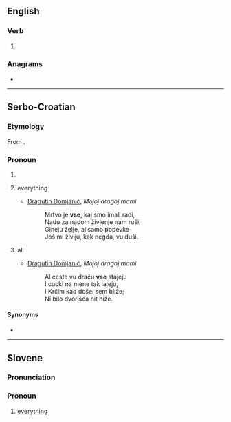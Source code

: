 {{also|vše|vše-}}
==English==

===Verb===
{{en-verb|vs}}

# {{obsolete typography of|use|lang=en}}

===Anagrams===
* {{anagrams|en|EVs|VES|sev}}

----

==Serbo-Croatian==

===Etymology===
From {{inh|sh|sla-pro|*vьse}}.

===Pronoun===
{{sh-pronoun}}

# {{obsolete spelling of|sve|lang=sh}}
# {{lb|sh|Kajkavian}} everything
#* [[w:Dragutin Domjanić|Dragutin Domjanić]], ''Mojoj dragoj mami''
#*: Mrtvo je '''vse''', kaj smo imali radi,
#*: Nadu za nadom živlenje nam ruši,
#*: Gineju želje, al samo popevke
#*: Još mi živiju, kak negda, vu duši.
# {{lb|sh|Kajkavian}} all
#* [[w:Dragutin Domjanić|Dragutin Domjanić]], ''Mojoj dragoj mami''
#*: Al ceste vu draču '''vse''' stajeju
#*: I cucki na mene tak lajeju,
#*: I Krčim kad došel sem bliže;
#*: Nî bilo dvorišća nit hiže.

====Synonyms====
* {{l|sh|sve}}

----

==Slovene==

===Pronunciation===
{{rfp|lang=sl}}

===Pronoun===
{{head|sl|pronoun form}}

# [[everything]]{{attention|sl|Needs form-of definition}}
